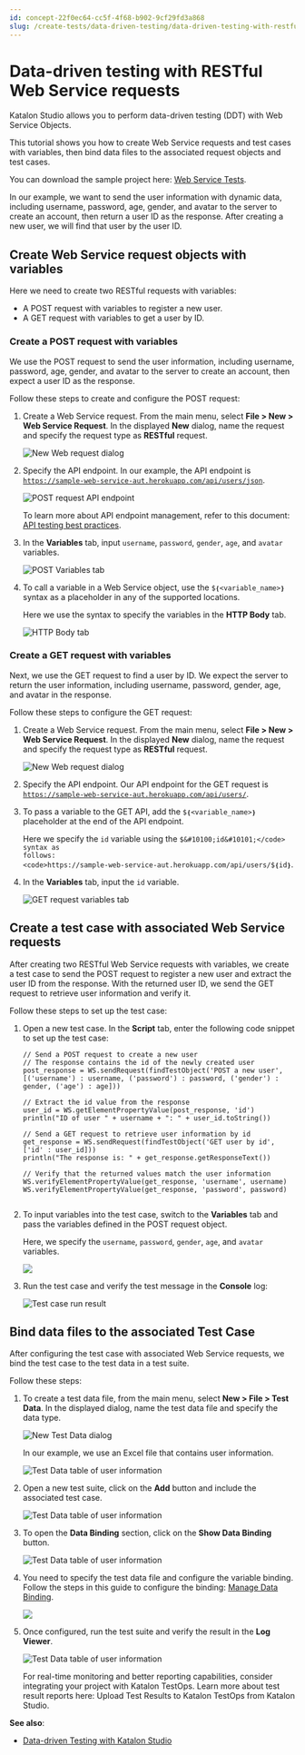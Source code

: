 ```yaml
---
id: concept-22f0ec64-cc5f-4f68-b902-9cf29fd3a868
slug: /create-tests/data-driven-testing/data-driven-testing-with-restful-web-service-requests
---
```


# Data-driven testing with RESTful Web Service requests

Katalon Studio allows you to perform data-driven testing \(DDT\) with Web Service Objects.

This tutorial shows you how to create Web Service requests and test cases with variables, then bind data files to the associated request objects and test cases.

You can download the sample project here: [Web Service Tests](https://github.com/katalon-studio-samples/web-service-tests).

In our example, we want to send the user information with dynamic data, including username, password, age, gender, and avatar to the server to create an account, then return a user ID as the response. After creating a new user, we will find that user by the user ID.

## Create Web Service request objects with variables

Here we need to create two RESTful requests with variables:

-   A POST request with variables to register a new user.
-   A GET request with variables to get a user by ID.

### Create a POST request with variables

We use the POST request to send the user information, including username, password, age, gender, and avatar to the server to create an account, then expect a user ID as the response.

Follow these steps to create and configure the POST request:

1.  Create a Web Service request. From the main menu, select **File &gt; New &gt; Web Service Request**. In the displayed **New** dialog, name the request and specify the request type as **RESTful** request.

    <img src="https://github.com/katalon-studio/docs-images/raw/master/katalon-studio/docs/ddt-web-service/KS-new-web-request-POST.png" alt="New Web request dialog" />

2.  Specify the API endpoint. In our example, the API endpoint is <code>https://sample-web-service-aut.herokuapp.com/api/users/json</code>.

    <img src="https://github.com/katalon-studio/docs-images/raw/master/katalon-studio/docs/ddt-web-service/KS-New-POST-API-endpoint.png" alt="POST request API endpoint" />

    To learn more about API endpoint management, refer to this document: [API testing best practices](/create-tests/introduction-to-test-creation/introduction-to-api-testing-in-katalon-studio#).

3.  In the **Variables** tab, input <code>username</code>, <code>password</code>, <code>gender</code>, <code>age</code>, and <code>avatar</code> variables.

    <img src="https://github.com/katalon-studio/docs-images/raw/master/katalon-studio/docs/ddt-web-service/KS-POST-request-variable-tab.png" alt="POST Variables tab" />

4.  To call a variable in a Web Service object, use the <code>$&#10100;&lt;variable&#95;name&gt;&#10101;</code> syntax as a placeholder in any of the supported locations.

    Here we use the syntax to specify the variables in the **HTTP Body** tab.

    <img src="https://github.com/katalon-studio/docs-images/raw/master/katalon-studio/docs/ddt-web-service/KS-POST-request-HTTP-body.png" alt="HTTP Body tab" />


### Create a GET request with variables

Next, we use the GET request to find a user by ID. We expect the server to return the user information, including username, password, gender, age, and avatar in the response.

Follow these steps to configure the GET request:

1.  Create a Web Service request. From the main menu, select **File &gt; New &gt; Web Service Request**. In the displayed **New** dialog, name the request and specify the request type as **RESTful** request.

    <img src="https://github.com/katalon-studio/docs-images/raw/master/katalon-studio/docs/ddt-web-service/KS-new-web-request-GET.png" alt="New Web request dialog" />

2.  Specify the API endpoint. Our API endpoint for the GET request is <code>https://sample-web-service-aut.herokuapp.com/api/users/</code>.

3.  To pass a variable to the GET API, add the <code>$&#10100;&lt;variable&#95;name&gt;&#10101;</code> placeholder at the end of the API endpoint.

    Here we specify the <code>id</code> variable using the <code>$&#10100;id&#10101;</code> syntax as follows: <code>https://sample-web-service-aut.herokuapp.com/api/users/$&#10100;id&#10101;</code>.

4.  In the **Variables** tab, input the <code>id</code> variable.

    <img src="https://github.com/katalon-studio/docs-images/raw/master/katalon-studio/docs/ddt-web-service/KS-GET-request-object-config.png" alt="GET request variables tab" />


## Create a test case with associated Web Service requests

After creating two RESTful Web Service requests with variables, we create a test case to send the POST request to register a new user and extract the user ID from the response. With the returned user ID, we send the GET request to retrieve user information and verify it.

Follow these steps to set up the test case:

1.  Open a new test case. In the **Script** tab, enter the following code snippet to set up the test case:

    ```
    // Send a POST request to create a new user
    // The response contains the id of the newly created user
    post_response = WS.sendRequest(findTestObject('POST a new user', [('username') : username, ('password') : password, ('gender') : gender, ('age') : age]))
    
    // Extract the id value from the response
    user_id = WS.getElementPropertyValue(post_response, 'id')
    println("ID of user " + username + ": " + user_id.toString())
    
    // Send a GET request to retrieve user information by id
    get_response = WS.sendRequest(findTestObject('GET user by id', ['id' : user_id]))
    println("The response is: " + get_response.getResponseText())
    
    // Verify that the returned values match the user information
    WS.verifyElementPropertyValue(get_response, 'username', username)
    WS.verifyElementPropertyValue(get_response, 'password', password)
    
    
    ```

2.  To input variables into the test case, switch to the **Variables** tab and pass the variables defined in the POST request object.

    Here, we specify the <code>username</code>, <code>password</code>, <code>gender</code>, <code>age</code>, and <code>avatar</code> variables.

    <img src="/doc_images/Documents/Create_tests/Data_Driven_Testing/ddt-with-web-service/Pictures/KS-830-Tc-variables.png" />

3.  Run the test case and verify the test message in the **Console** log:

    <img src="https://github.com/katalon-studio/docs-images/raw/master/katalon-studio/docs/ddt-web-service/KS-Console-log-test-case-result.png" alt="Test case run result" />


## Bind data files to the associated Test Case

After configuring the test case with associated Web Service requests, we bind the test case to the test data in a test suite.

Follow these steps:

1.  To create a test data file, from the main menu, select **New &gt; File &gt; Test Data**. In the displayed dialog, name the test data file and specify the data type.

    <img src="https://github.com/katalon-studio/docs-images/raw/master/katalon-studio/docs/ddt-web-service/KS-New-Test-Data-dialog.png" alt="New Test Data dialog" />

    In our example, we use an Excel file that contains user information.

    <img src="https://github.com/katalon-studio/docs-images/raw/master/katalon-studio/docs/ddt-web-service/KS-Test-Data-User-Information-Table.png" alt="Test Data table of user information" />

2.  Open a new test suite, click on the **Add** button and include the associated test case.

    <img src="https://github.com/katalon-studio/docs-images/raw/master/katalon-studio/docs/ddt-web-service/KS-Test-Suite-add-test-case.png" alt="Test Data table of user information" />

3.  To open the **Data Binding** section, click on the **Show Data Binding** button.

    <img src="https://github.com/katalon-studio/docs-images/raw/master/katalon-studio/docs/ddt-web-service/KS-Test-Suite-Show-Data-Binding.png" alt="Test Data table of user information" />

4.  You need to specify the test data file and configure the variable binding. Follow the steps in this guide to configure the binding: [Manage Data Binding](/create-tests/data-driven-testing/data-driven-testing-at-the-test-suite-level#).

    <img src="/doc_images/Documents/Create_tests/Data_Driven_Testing/ddt-with-web-service/Pictures/KS-830-Manage-data-binding.png" />

5.  Once configured, run the test suite and verify the result in the **Log Viewer**.

    <img src="https://github.com/katalon-studio/docs-images/raw/master/katalon-studio/docs/ddt-web-service/KS-DDT-Test-Result.png" alt="Test Data table of user information" />

    For real-time monitoring and better reporting capabilities, consider integrating your project with Katalon TestOps. Learn more about test result reports here: Upload Test Results to Katalon TestOps from Katalon Studio.


**See also**:

-   [Data-driven Testing with Katalon Studio](/create-tests/data-driven-testing/data-driven-testing-with-katalon-studio)